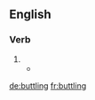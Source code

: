 
==English==

===Verb===
{{head|en}}

# {{present participle of|buttle|lang=en}}
#* {{quote-book
|year=1960
|author={{w|P. G. Wodehouse}}
|title={{w|Jeeves in the Offing}}
|section=chapter IV
|passage=What is Pop Glossop doing here as the butler? [...] Are you asking me to believe that Sir Roderick Glossop got up one morning, gazed at himself in the mirror, thought he was looking a little pale and said to himself, "I need a change. I think I'll try being a butler for awhile"? [...] One sees now why Glossop is at Brinkley Court. What one doesn't see is why one finds him '''buttling'''.}}

[[de:buttling]]
[[fr:buttling]]
